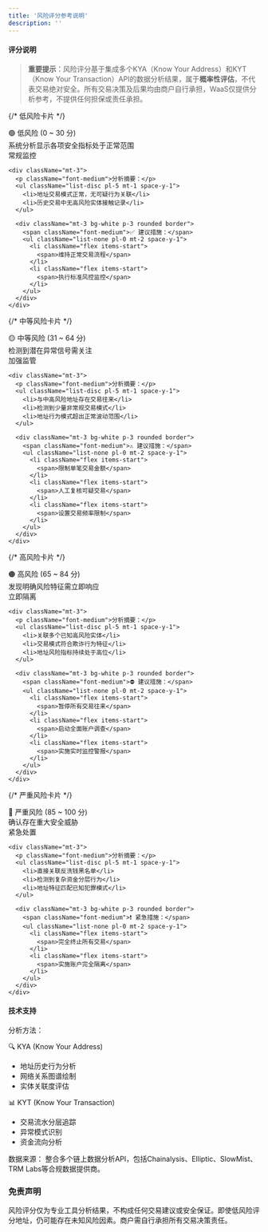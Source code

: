 ```yaml
---
title: '风险评分参考说明'
description: ''
---
```

#### 评分说明

> **重要提示**：风险评分基于集成多个KYA（Know Your Address）和KYT（Know Your Transaction）API的数据分析结果，属于**概率性评估**，不代表交易绝对安全。所有交易决策及后果均由商户自行承担，WaaS仅提供分析参考，不提供任何担保或责任承担。

<div className="flex flex-col gap-5 mt-4">

  {/* 低风险卡片 */}
  <div className="bg-green-50 p-4 rounded-lg border border-green-200">
    <div className="flex justify-between items-start">
      <div>
        <div className="font-bold text-lg">🟢 低风险 (0 ~ 30 分)</div>
        <div className="text-sm text-gray-600">系统分析显示各项安全指标处于正常范围</div>
      </div>
      <div className="bg-green-100 text-green-800 px-2 py-1 rounded-md">常规监控</div>
    </div>

    <div className="mt-3">
      <p className="font-medium">分析摘要：</p>
      <ul className="list-disc pl-5 mt-1 space-y-1">
        <li>地址交易模式正常，无可疑行为关联</li>
        <li>历史交易中无高风险实体接触记录</li>
      </ul>

      <div className="mt-3 bg-white p-3 rounded border">
        <span className="font-medium">✅ 建议措施：</span>
        <ul className="list-none pl-0 mt-2 space-y-1">
          <li className="flex items-start">
            <span>维持正常交易流程</span>
          </li>
          <li className="flex items-start">
            <span>执行标准风控监控</span>
          </li>
        </ul>
      </div>
    </div>
  </div>

  {/* 中等风险卡片 */}
  <div className="bg-yellow-50 p-4 rounded-lg border border-yellow-200">
    <div className="flex justify-between items-start">
      <div>
        <div className="font-bold text-lg">🟡 中等风险 (31 ~ 64 分)</div>
        <div className="text-sm text-gray-600">检测到潜在异常信号需关注</div>
      </div>
      <div className="bg-yellow-100 text-yellow-800 px-2 py-1 rounded-md">加强监管</div>
    </div>

    <div className="mt-3">
      <p className="font-medium">分析摘要：</p>
      <ul className="list-disc pl-5 mt-1 space-y-1">
        <li>与中高风险地址存在交易往来</li>
        <li>检测到少量非常规交易模式</li>
        <li>地址行为模式超出正常波动范围</li>
      </ul>

      <div className="mt-3 bg-white p-3 rounded border">
        <span className="font-medium">⚠️ 建议措施：</span>
        <ul className="list-none pl-0 mt-2 space-y-1">
          <li className="flex items-start">
            <span>限制单笔交易金额</span>
          </li>
          <li className="flex items-start">
            <span>人工复核可疑交易</span>
          </li>
          <li className="flex items-start">
            <span>设置交易频率限制</span>
          </li>
        </ul>
      </div>
    </div>
  </div>

  {/* 高风险卡片 */}
  <div className="bg-orange-50 p-4 rounded-lg border border-orange-200">
    <div className="flex justify-between items-start">
      <div>
        <div className="font-bold text-lg">🟠 高风险 (65 ~ 84 分)</div>
        <div className="text-sm text-gray-600">发现明确风险特征需立即响应</div>
      </div>
      <div className="bg-orange-100 text-orange-800 px-2 py-1 rounded-md">立即隔离</div>
    </div>

    <div className="mt-3">
      <p className="font-medium">分析摘要：</p>
      <ul className="list-disc pl-5 mt-1 space-y-1">
        <li>关联多个已知高风险实体</li>
        <li>交易模式符合欺诈行为特征</li>
        <li>地址风险指标持续处于高位</li>
      </ul>

      <div className="mt-3 bg-white p-3 rounded border">
        <span className="font-medium">⛔ 建议措施：</span>
        <ul className="list-none pl-0 mt-2 space-y-1">
          <li className="flex items-start">
            <span>暂停所有交易往来</span>
          </li>
          <li className="flex items-start">
            <span>启动全面账户调查</span>
          </li>
          <li className="flex items-start">
            <span>实施实时监控警报</span>
          </li>
        </ul>
      </div>
    </div>
  </div>

  {/* 严重风险卡片 */}
  <div className="bg-red-50 p-4 rounded-lg border border-red-200">
    <div className="flex justify-between items-start">
      <div>
        <div className="font-bold text-lg">🔴 严重风险 (85 ~ 100 分)</div>
        <div className="text-sm text-gray-600">确认存在重大安全威胁</div>
      </div>
      <div className="bg-red-100 text-red-800 px-2 py-1 rounded-md">紧急处置</div>
    </div>

    <div className="mt-3">
      <p className="font-medium">分析摘要：</p>
      <ul className="list-disc pl-5 mt-1 space-y-1">
        <li>直接关联反洗钱黑名单</li>
        <li>检测到复杂资金分层行为</li>
        <li>地址特征匹配已知犯罪模式</li>
      </ul>

      <div className="mt-3 bg-white p-3 rounded border">
        <span className="font-medium">❗ 紧急措施：</span>
        <ul className="list-none pl-0 mt-2 space-y-1">
          <li className="flex items-start">
            <span>完全终止所有交易</span>
          </li>
          <li className="flex items-start">
            <span>实施账户完全隔离</span>
          </li>
        </ul>
      </div>
    </div>
  </div>
</div>

#### 技术支持

<div className="mt-6 p-4 bg-gray-50 rounded-lg">
  <p className="font-medium">分析方法：</p>
  <div className="grid grid-cols-1 md:grid-cols-2 gap-4 mt-3">
    <div className="bg-white p-3 rounded border">
      <p className="font-medium">🔍 KYA (Know Your Address)</p>
      <ul className="list-disc pl-5 mt-1">
        <li>地址历史行为分析</li>
        <li>网络关系图谱绘制</li>
        <li>实体关联度评估</li>
      </ul>
    </div>
    <div className="bg-white p-3 rounded border">
      <p className="font-medium">📊 KYT (Know Your Transaction)</p>
      <ul className="list-disc pl-5 mt-1">
        <li>交易流水分层追踪</li>
        <li>异常模式识别</li>
        <li>资金流向分析</li>
      </ul>
    </div>
  </div>
   <p className="mt-4">
      <span className="font-semibold">数据来源：</span>
      整合多个链上数据分析API，包括Chainalysis、Elliptic、SlowMist、TRM Labs等合规数据提供商。
   </p>
</div>


### 免责声明

<div className="mt-6 p-4 bg-gray-100 rounded-lg border border-red-200">
  <p className="text-sm">风险评分仅为专业工具分析结果，不构成任何交易建议或安全保证。即使低风险评分地址，仍可能存在未知风险因素。商户需自行承担所有交易决策责任。</p>
</div>